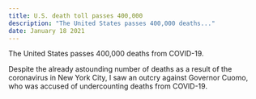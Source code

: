 ```yaml
---
title: U.S. death toll passes 400,000
description: "The United States passes 400,000 deaths..."
date: January 18 2021
---
```


The United States passes 400,000 deaths from COVID-19.

Despite the already astounding number of deaths as a result of the coronavirus in New York City, I saw an outcry against Governor Cuomo, who was accused of undercounting deaths from COVID-19.
